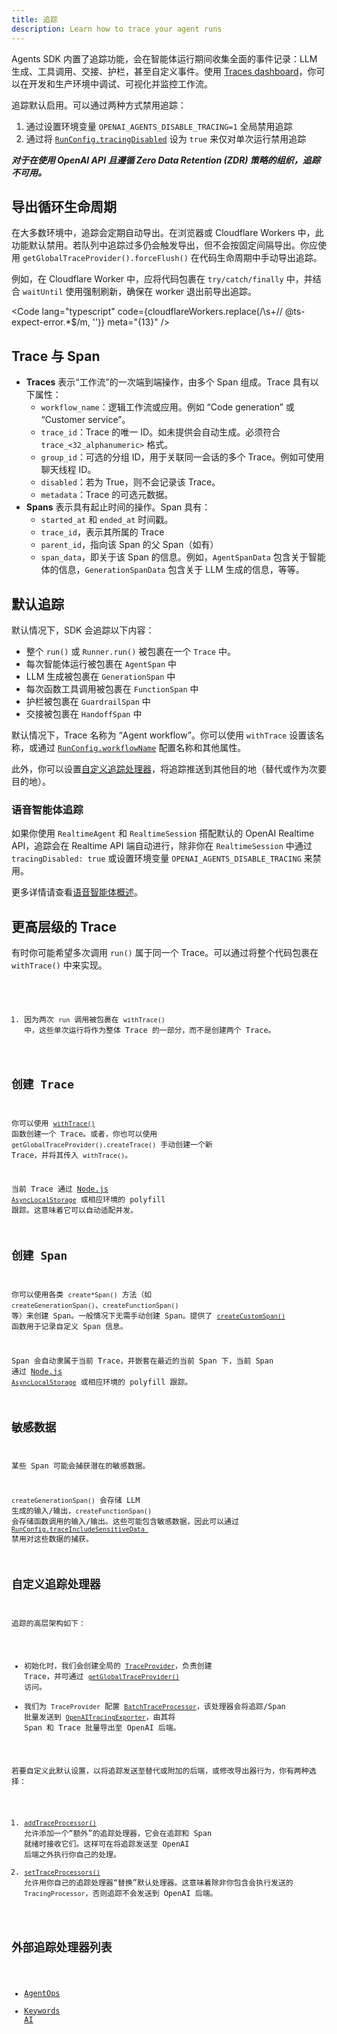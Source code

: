 ```yaml
---
title: 追踪
description: Learn how to trace your agent runs
---
```



Agents SDK 内置了追踪功能，会在智能体运行期间收集全面的事件记录：LLM 生成、工具调用、交接、护栏，甚至自定义事件。使用 [Traces dashboard](https://platform.openai.com/traces)，你可以在开发和生产环境中调试、可视化并监控工作流。

<Aside type="note">

追踪默认启用。可以通过两种方式禁用追踪：

1. 通过设置环境变量 `OPENAI_AGENTS_DISABLE_TRACING=1` 全局禁用追踪
2. 通过将 [`RunConfig.tracingDisabled`](/openai-agents-js/openai/agents-core/type-aliases/runconfig/#tracingdisabled) 设为 `true` 来仅对单次运行禁用追踪

**_对于在使用 OpenAI API 且遵循 Zero Data Retention (ZDR) 策略的组织，追踪不可用。_**

</Aside>

## 导出循环生命周期

在大多数环境中，追踪会定期自动导出。在浏览器或 Cloudflare Workers 中，此功能默认禁用。若队列中追踪过多仍会触发导出，但不会按固定间隔导出。你应使用 `getGlobalTraceProvider().forceFlush()` 在代码生命周期中手动导出追踪。

例如，在 Cloudflare Worker 中，应将代码包裹在 `try/catch/finally` 中，并结合 `waitUntil` 使用强制刷新，确保在 worker 退出前导出追踪。

<Code
  lang="typescript"
  code={cloudflareWorkers.replace(/\s+\/\/ @ts-expect-error.*$/m, '')}
  meta="{13}"
/>

## Trace 与 Span

- **Traces** 表示“工作流”的一次端到端操作，由多个 Span 组成。Trace 具有以下属性：
  - `workflow_name`：逻辑工作流或应用。例如 “Code generation” 或 “Customer service”。
  - `trace_id`：Trace 的唯一 ID。如未提供会自动生成。必须符合 `trace_<32_alphanumeric>` 格式。
  - `group_id`：可选的分组 ID，用于关联同一会话的多个 Trace。例如可使用聊天线程 ID。
  - `disabled`：若为 True，则不会记录该 Trace。
  - `metadata`：Trace 的可选元数据。
- **Spans** 表示具有起止时间的操作。Span 具有：
  - `started_at` 和 `ended_at` 时间戳。
  - `trace_id`，表示其所属的 Trace
  - `parent_id`，指向该 Span 的父 Span（如有）
  - `span_data`，即关于该 Span 的信息。例如，`AgentSpanData` 包含关于智能体的信息，`GenerationSpanData` 包含关于 LLM 生成的信息，等等。

## 默认追踪

默认情况下，SDK 会追踪以下内容：

- 整个 `run()` 或 `Runner.run()` 被包裹在一个 `Trace` 中。
- 每次智能体运行被包裹在 `AgentSpan` 中
- LLM 生成被包裹在 `GenerationSpan` 中
- 每次函数工具调用被包裹在 `FunctionSpan` 中
- 护栏被包裹在 `GuardrailSpan` 中
- 交接被包裹在 `HandoffSpan` 中

默认情况下，Trace 名称为 “Agent workflow”。你可以使用 `withTrace` 设置该名称，或通过 [`RunConfig.workflowName`](/openai-agents-js/openai/agents-core/type-aliases/runconfig/#workflowname) 配置名称和其他属性。

此外，你可以设置[自定义追踪处理器](#custom-tracing-processors)，将追踪推送到其他目的地（替代或作为次要目的地）。

### 语音智能体追踪

如果你使用 `RealtimeAgent` 和 `RealtimeSession` 搭配默认的 OpenAI Realtime API，追踪会在 Realtime API 端自动进行，除非你在 `RealtimeSession` 中通过 `tracingDisabled: true` 或设置环境变量 `OPENAI_AGENTS_DISABLE_TRACING` 来禁用。

更多详情请查看[语音智能体概述](/openai-agents-js/zh/guides/voice-agents)。

## 更高层级的 Trace

有时你可能希望多次调用 `run()` 属于同一个 Trace。可以通过将整个代码包裹在 `withTrace()` 中来实现。

<Code lang="typescript" code={customTraceExample} />

1. 因为两次 `run` 调用被包裹在 `withTrace()` 中，这些单次运行将作为整体 Trace 的一部分，而不是创建两个 Trace。

## 创建 Trace

你可以使用 [`withTrace()`](/openai-agents-js/openai/agents-core/functions/withtrace/) 函数创建一个 Trace。或者，你也可以使用 `getGlobalTraceProvider().createTrace()` 手动创建一个新 Trace，并将其传入 `withTrace()`。

当前 Trace 通过 [Node.js `AsyncLocalStorage`](https://nodejs.org/api/async_context.html#class-asynclocalstorage) 或相应环境的 polyfill 跟踪。这意味着它可以自动适配并发。

## 创建 Span

你可以使用各类 `create*Span()` 方法（如 `createGenerationSpan()`、`createFunctionSpan()` 等）来创建 Span。一般情况下无需手动创建 Span。提供了 [`createCustomSpan()`](/openai-agents-js/openai/agents-core/functions/createcustomspan/) 函数用于记录自定义 Span 信息。

Span 会自动隶属于当前 Trace，并嵌套在最近的当前 Span 下，当前 Span 通过 [Node.js `AsyncLocalStorage`](https://nodejs.org/api/async_context.html#class-asynclocalstorage) 或相应环境的 polyfill 跟踪。

## 敏感数据

某些 Span 可能会捕获潜在的敏感数据。

`createGenerationSpan()` 会存储 LLM 生成的输入/输出，`createFunctionSpan()` 会存储函数调用的输入/输出。这些可能包含敏感数据，因此可以通过 [`RunConfig.traceIncludeSensitiveData
`](/openai-agents-js/openai/agents-core/type-aliases/runconfig/#traceincludesensitivedata) 禁用对这些数据的捕获。

## 自定义追踪处理器

追踪的高层架构如下：

- 初始化时，我们会创建全局的 [`TraceProvider`](/openai-agents-js/openai/agents-core/classes/traceprovider)，负责创建 Trace，并可通过 [`getGlobalTraceProvider()`](/openai-agents-js/openai/agents-core/functions/getglobaltraceprovider/) 访问。
- 我们为 `TraceProvider` 配置 [`BatchTraceProcessor`](/openai-agents-js/openai/agents-core/classes/batchtraceprocessor/)，该处理器会将追踪/Span 批量发送到 [`OpenAITracingExporter`](/openai-agents-js/openai/agents-openai/classes/openaitracingexporter/)，由其将 Span 和 Trace 批量导出至 OpenAI 后端。

若要自定义此默认设置，以将追踪发送至替代或附加的后端，或修改导出器行为，你有两种选择：

1. [`addTraceProcessor()`](/openai-agents-js/openai/agents-core/functions/addtraceprocessor) 允许添加一个“额外”的追踪处理器，它会在追踪和 Span 就绪时接收它们。这样可在将追踪发送至 OpenAI 后端之外执行你自己的处理。
2. [`setTraceProcessors()`](/openai-agents-js/openai/agents-core/functions/settraceprocessors) 允许用你自己的追踪处理器“替换”默认处理器。这意味着除非你包含会执行发送的 `TracingProcessor`，否则追踪不会发送到 OpenAI 后端。

## 外部追踪处理器列表

- [AgentOps](https://docs.agentops.ai/v2/usage/typescript-sdk#openai-agents-integration)
- [Keywords AI](https://docs.keywordsai.co/integration/development-frameworks/openai-agents-sdk-js)
